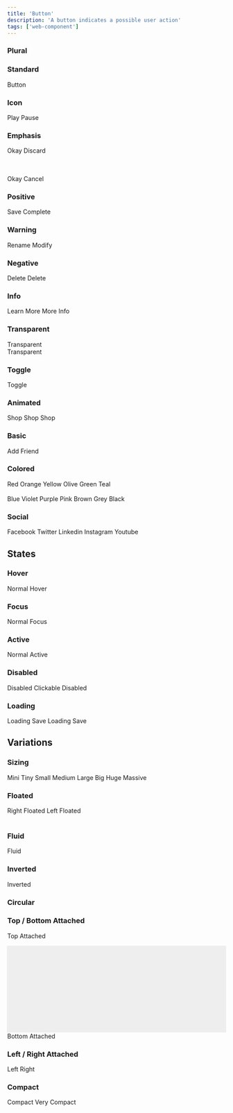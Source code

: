 ```yaml
---
title: 'Button'
description: 'A button indicates a possible user action'
tags: ['web-component']
---
```


### Plural

### Standard

<UIButton client:load>Button</UIButton>

### Icon

<UIButton client:load icon="pause">Play</UIButton>
<UIButton client:load icon="pause">Pause</UIButton>

<UIButton client:load icon="play"></UIButton>
<UIButton client:load icon="pause"></UIButton>

### Emphasis

<UIButton client:load primary>Okay</UIButton>
<UIButton client:load>Discard</UIButton>

<br/><br/>
<UIButton client:load secondary>Okay</UIButton>
<UIButton client:load>Cancel</UIButton>


### Positive

<UIButton client:load positive>Save</UIButton>
<UIButton client:load subtle-positive icon="check">Complete</UIButton>

### Warning

<UIButton client:load warning>Rename</UIButton>
<UIButton client:load subtle-warning icon="edit">Modify</UIButton>

### Negative

<UIButton client:load negative>Delete</UIButton>
<UIButton client:load subtle-negative icon="alert circle">Delete</UIButton>

### Info

<UIButton client:load info>Learn More</UIButton>
<UIButton client:load subtle-info icon="info">More Info</UIButton>

### Transparent

<div class="transparent segments">
  <div class="light segment">
    <UIButton client:load transparent>Transparent</UIButton>
  </div>
  <div class="dark segment">
    <UIButton client:load inverted transparent>Transparent</UIButton>
  </div>
</div>

### Toggle
<UIButton client:load toggle>Toggle</UIButton>


### Animated
<UIButton client:load animated>
  <span slot="visible">
    <ui-icon icon="shopping cart"></ui-icon>
  </span>
  <span slot="hidden">Shop</span>
</UIButton>

<UIButton client:load vertical-animated>
  <span slot="visible">
    <ui-icon icon="shopping cart"></ui-icon>
  </span>
  <span slot="hidden">Shop</span>
</UIButton>

<UIButton client:load fade-animated>
  <span slot="visible">
    <ui-icon icon="shopping cart"></ui-icon>
  </span>
  <span slot="hidden">Shop</span>
</UIButton>

### Basic
<UIButton client:load basic icon="user">Add Friend</UIButton>

### Colored
<UIButton client:load red>Red</UIButton>
<UIButton client:load orange>Orange</UIButton>
<UIButton client:load yellow>Yellow</UIButton>
<UIButton client:load olive>Olive</UIButton>
<UIButton client:load green>Green</UIButton>
<UIButton client:load teal>Teal</UIButton>
<br/><br/>
<UIButton client:load blue>Blue</UIButton>
<UIButton client:load violet>Violet</UIButton>
<UIButton client:load purple>Purple</UIButton>
<UIButton client:load pink>Pink</UIButton>
<UIButton client:load brown>Brown</UIButton>
<UIButton client:load grey>Grey</UIButton>
<UIButton client:load black>Black</UIButton>

### Social
<UIButton client:load icon="facebook" facebook>Facebook</UIButton>
<UIButton client:load icon="twitter" twitter>Twitter</UIButton>
<UIButton client:load icon="linkedin" linkedin>Linkedin</UIButton>
<UIButton client:load icon="instagram" instagram>Instagram</UIButton>
<UIButton client:load icon="youtube" youtube>Youtube</UIButton>

## States

### Hover
<UIButton client:load>Normal</UIButton>
<UIButton client:load hover>Hover</UIButton>

### Focus
<UIButton client:load>Normal</UIButton>
<UIButton client:load focus>Focus</UIButton>

### Active
<UIButton client:load>Normal</UIButton>
<UIButton client:load active>Active</UIButton>

### Disabled
<UIButton client:load disabled>Disabled</UIButton>
<UIButton client:load clickable-disabled>Clickable Disabled</UIButton>

### Loading
<UIButton client:load loading>Loading</UIButton>
<UIButton client:load loading icon="save">Save</UIButton>
<UIButton client:load primary loading>Loading</UIButton>
<UIButton client:load primary loading icon="save">Save</UIButton>

## Variations

### Sizing

<UIButton client:load mini>Mini</UIButton>
<UIButton client:load tiny>Tiny</UIButton>
<UIButton client:load small>Small</UIButton>
<UIButton client:load>Medium</UIButton>
<UIButton client:load large>Large</UIButton>
<UIButton client:load big>Big</UIButton>
<UIButton client:load huge>Huge</UIButton>
<UIButton client:load massive>Massive</UIButton>

### Floated
<UIButton client:load right-floated>Right Floated</UIButton>
<UIButton client:load left-floated>Left Floated</UIButton>
<br/> <br />

### Fluid
<UIButton client:load fluid>Fluid</UIButton>

### Inverted
<UIButton client:load inverted>Inverted</UIButton>

### Circular
<UIButton client:load circular icon="plus"></UIButton>

### Top / Bottom Attached
<UIButton client:load top-attached>Top Attached</UIButton>
<div style="
    border-left: 1px solid var(--border-color);
    height: 200px;
    background-color: #EEE;
    border-right: 1px solid var(--border-color);
    margin: 0px -1px;"></div>
<UIButton client:load bottom-attached>Bottom Attached</UIButton>

### Left / Right Attached

<UIButton client:load left-attached>Left</UIButton>
<UIButton client:load right-attached>Right</UIButton>

### Compact

<UIButton client:load compact>Compact</UIButton>
<UIButton client:load very-compact>Very Compact</UIButton>
